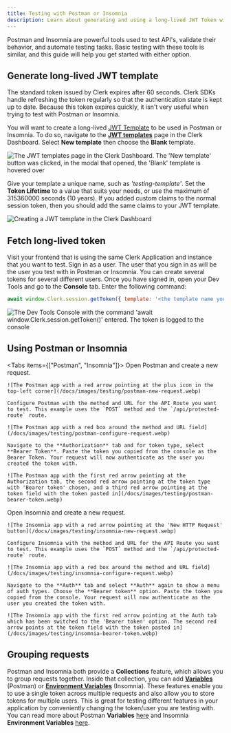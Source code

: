 ```yaml
---
title: Testing with Postman or Insomnia
description: Learn about generating and using a long-lived JWT Token with Postman or Insomnia.
---
```


Postman and Insomnia are powerful tools used to test API's, validate their behavior, and automate testing tasks. Basic testing with these tools is similar, and this guide will help you get started with either option.

## Generate long-lived JWT template

The standard token issued by Clerk expires after 60 seconds. Clerk SDKs handle refreshing the token regularly so that the authentication state is kept up to date. Because this token expires quickly, it isn't very useful when trying to test with Postman or Insomnia.

You will want to create a long-lived [JWT Template](/docs/backend-requests/making/jwt-templates) to be used in Postman or Insomnia. To do so, navigate to the [**JWT templates**](https://dashboard.clerk.com/last-active?path=jwt-templates) page in the Clerk Dashboard. Select **New template** then choose the **Blank** template.

![The JWT templates page in the Clerk Dashboard. The 'New template' button was clicked, in the modal that opened, the 'Blank' template is hovered over](/docs/images/testing/blank-jwt-template.webp)

Give your template a unique name, such as _'testing-template'_. Set the **Token Lifetime** to a value that suits your needs, or use the maximum of 315360000 seconds (10 years). If you added custom claims to the normal session token, then you should add the same claims to your JWT template.

![Creating a JWT template in the Clerk Dashboard](/docs/images/testing/testing-template.webp)

## Fetch long-lived token

Visit your frontend that is using the same Clerk Application and instance that you want to test. Sign in as a user. The user that you sign in as will be the user you test with in Postman or Insomnia. You can create several tokens for several different users. Once you have signed in, open your Dev Tools and go to the **Console** tab. Enter the following command:

```js
await window.Clerk.session.getToken({ template: '<the template name you chose above>' })
```

![The Dev Tools Console with the command 'await window.Clerk.session.getToken()' entered. The token is logged to the console](/docs/images/testing/get-token-from-console.webp)

## Using Postman or Insomnia

<Tabs items={["Postman", "Insomnia"]}>
  <Tab>
    Open Postman and create a new request.

    ![The Postman app with a red arrow pointing at the plus icon in the top-left corner](/docs/images/testing/postman-new-request.webp)

    Configure Postman with the method and URL for the API Route you want to test. This example uses the `POST` method and the `/api/protected-route` route.

    ![The Postman app with a red box around the method and URL field](/docs/images/testing/postman-configure-request.webp)

    Navigate to the **Authorization** tab and for token type, select **Bearer Token**. Paste the token you copied from the console as the Bearer Token. Your request will now authenticate as the user you created the token with.

    ![The Postman app with the first red arrow pointing at the Authorization tab, the second red arrow pointing at the token type with 'Bearer token' chosen, and a third red arrow pointing at the token field with the token pasted in](/docs/images/testing/postman-bearer-token.webp)
  </Tab>

  <Tab>
    Open Insomnia and create a new request.

    ![The Insomnia app with a red arrow pointing at the 'New HTTP Request' button](/docs/images/testing/insomnia-new-request.webp)

    Configure Insomnia with the method and URL for the API Route you want to test. This example uses the `POST` method and the `/api/protected-route` route.

    ![The Insomnia app with a red box around the method and URL field](/docs/images/testing/insomnia-configure-request.webp)

    Navigate to the **Auth** tab and select **Auth** again to show a menu of auth types. Choose the **Bearer token** option. Paste the token you copied from the console. Your request will now authenticate as the user you created the token with.

    ![The Insomnia app with the first red arrow pointing at the Auth tab which has been switched to the 'Bearer token' option. The second red arrow points at the token field with the token pasted in](/docs/images/testing/insomnia-bearer-token.webp)
  </Tab>
</Tabs>

## Grouping requests

Postman and Insomnia both provide a **Collections** feature, which allows you to group requests together. Inside that collection, you can add **[Variables](https://learning.postman.com/docs/sending-requests/variables/)** (Postman) or **[Environment Variables](https://docs.insomnia.rest/insomnia/environment-variables)** (Insomnia). These features enable you to use a single token across multiple requests and also allow you to store tokens for multiple users. This is great for testing different features in your application by conveniently changing the token/user you are testing with. You can read more about Postman **Variables** [here](https://learning.postman.com/docs/sending-requests/variables/) and Insomnia **Environment Variables** [here](https://docs.insomnia.rest/insomnia/environment-variables).
